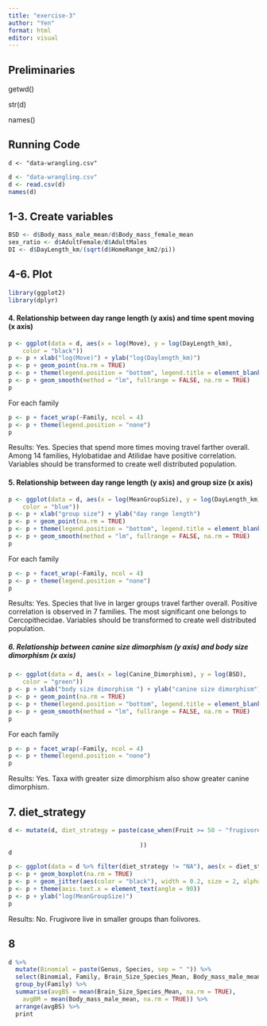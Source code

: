 ```yaml
---
title: "exercise-3"
author: "Yen"
format: html
editor: visual
---
```


## Preliminaries

getwd()

str(d)

names()

## Running Code

```         
d <- "data-wrangling.csv"
```


```r
d <- "data-wrangling.csv"
d <- read.csv(d)
names(d)

```

## 1-3. Create variables

```r
BSD <- d$Body_mass_male_mean/d$Body_mass_female_mean
sex_ratio <- d$AdultFemale/d$AdultMales
DI <- d$DayLength_km/(sqrt(d$HomeRange_km2/pi))

```

## 4-6. Plot

```r
library(ggplot2)
library(dplyr)
```

#### 4. Relationship between day range length (y axis) and time spent moving (x axis)

```r
p <- ggplot(data = d, aes(x = log(Move), y = log(DayLength_km),
    color = "black"))  
p <- p + xlab("log(Move)") + ylab("log(Daylength_km)")
p <- p + geom_point(na.rm = TRUE)
p <- p + theme(legend.position = "bottom", legend.title = element_blank())
p <- p + geom_smooth(method = "lm", fullrange = FALSE, na.rm = TRUE)
p
```

For each family

```r
p <- p + facet_wrap(~Family, ncol = 4)
p <- p + theme(legend.position = "none")
p
```

Results: Yes. Species that spend more times moving travel farther overall.
Among 14 families, Hylobatidae and Atilidae have positive correlation.
Variables should be transformed to create well distributed population.


#### 5. Relationship between day range length (y axis) and group size (x axis)

```r
p <- ggplot(data = d, aes(x = log(MeanGroupSize), y = log(DayLength_km),
    color = "blue"))  
p <- p + xlab("group size") + ylab("day range length")
p <- p + geom_point(na.rm = TRUE)
p <- p + theme(legend.position = "bottom", legend.title = element_blank())
p <- p + geom_smooth(method = "lm", fullrange = FALSE, na.rm = TRUE)
p
```

For each family

```r
p <- p + facet_wrap(~Family, ncol = 4)
p <- p + theme(legend.position = "none")
p
```

Results:
Yes. Species that live in larger groups travel farther overall.
Positive correlation is observed in 7 families. The most significant one belongs to Cercopithecidae.
Variables should be transformed to create well distributed population.

##### 6. Relationship between canine size dimorphism (y axis) and body size dimorphism (x axis)

```r
p <- ggplot(data = d, aes(x = log(Canine_Dimorphism), y = log(BSD),
    color = "green"))  
p <- p + xlab("body size dimorphism ") + ylab("canine size dimorphism")
p <- p + geom_point(na.rm = TRUE)
p <- p + theme(legend.position = "bottom", legend.title = element_blank())
p <- p + geom_smooth(method = "lm", fullrange = FALSE, na.rm = TRUE)
p
```

For each family

```r
p <- p + facet_wrap(~Family, ncol = 4)
p <- p + theme(legend.position = "none")
p
```

Results: Yes. Taxa with greater size dimorphism also show greater canine dimorphism.

## 7. diet_strategy

```r
d <- mutate(d, diet_strategy = paste(case_when(Fruit >= 50 ~ "frugivore", Leaves >= 50 ~ "folivore", Fruit < 50 & Leaves < 50 ~ "omnivore", TRUE ~ NA)
                                        
                                     ))
d
```
```r
p <- ggplot(data = d %>% filter(diet_strategy != "NA"), aes(x = diet_strategy, y = log(MeanGroupSize)))
p <- p + geom_boxplot(na.rm = TRUE)
p <- p + geom_jitter(aes(color = "black"), width = 0.2, size = 2, alpha = 0.7) 
p <- p + theme(axis.text.x = element_text(angle = 90))
p <- p + ylab("log(MeanGroupSize)")
p
```
Results: No. Frugivore live in smaller groups than folivores.

## 8

```r
d %>%  
  mutate(Binomial = paste(Genus, Species, sep = " ")) %>%
  select(Binomial, Family, Brain_Size_Species_Mean, Body_mass_male_mean) %>%
  group_by(Family) %>%
  summarise(avgBS = mean(Brain_Size_Species_Mean, na.rm = TRUE),
    avgBM = mean(Body_mass_male_mean, na.rm = TRUE)) %>%
  arrange(avgBS) %>%
  print
            
```

